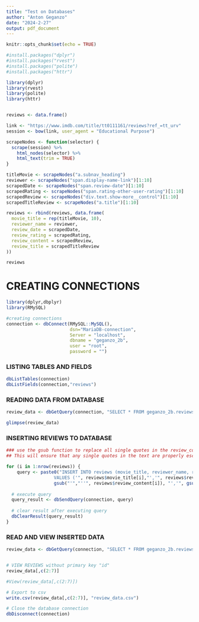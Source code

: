 ```yaml
---
title: "Test on Databases"
author: "Anton Geganzo"
date: "2024-2-27"
output: pdf_document
---
```


```r
knitr::opts_chunk$set(echo = TRUE)
```

```r
#install.packages("dplyr")
#install.packages("rvest")
#install.packages("polite")
#install.packages("httr")

library(dplyr)
library(rvest)
library(polite)
library(httr)


reviews <- data.frame()

link <- "https://www.imdb.com/title/tt0111161/reviews?ref_=tt_urv"
session <- bow(link, user_agent = "Educational Purpose")

scrapeNodes <- function(selector) {
  scrape(session) %>%
    html_nodes(selector) %>%
    html_text(trim = TRUE)
}

titleMovie <- scrapeNodes("a.subnav_heading")
reviewer <- scrapeNodes("span.display-name-link")[1:10]
scrapedDate <- scrapeNodes("span.review-date")[1:10]
scrapedRating <- scrapeNodes("span.rating-other-user-rating")[1:10]
scrapedReview <- scrapeNodes("div.text.show-more__control")[1:10]
scrapedTitleReview <- scrapeNodes("a.title")[1:10]

reviews <- rbind(reviews, data.frame(
  movie_title = rep(titleMovie, 10),
  reviewer_name = reviewer,
  review_date = scrapedDate,
  review_rating = scrapedRating,
  review_content = scrapedReview,
  review_title = scrapedTitleReview
))

reviews

```

# CREATING CONNECTIONS

```r

library(dplyr,dbplyr)
library(RMySQL)

#creating connections
connection <- dbConnect(RMySQL::MySQL(),
                        dsn="MariaDB-connection",
                        Server = "localhost",
                        dbname = "geganzo_2b",
                        user = "root",
                        password = "")

```

### LISTING TABLES AND FIELDS

```r
dbListTables(connection)
dbListFields(connection,"reviews")
```

### READING DATA FROM DATABASE

```r

review_data <- dbGetQuery(connection, "SELECT * FROM geganzo_2b.reviews")

glimpse(review_data)

```

### INSERTING REVIEWS TO DATABASE

```r

### use the gsub function to replace all single quotes in the review_content and review_title columns with two single quotes ('').
## This will ensure that any single quotes in the text are properly escaped in the SQL query.

for (i in 1:nrow(reviews)) {
    query <- paste0("INSERT INTO reviews (movie_title, reviewer_name, review_date, review_rating, review_content, review_title)
                  VALUES ('", reviews$movie_title[i],"','", reviews$reviewer_name[i], "','", reviews$review_date[i],"','", reviews$review_rating[i], "','",
                  gsub("'","''", reviews$review_content[i]), "','", gsub("'","''", reviews$review_title[i]), "')")
 
  # execute query
  query_result <- dbSendQuery(connection, query)
 
  # clear result after executing query
  dbClearResult(query_result)
}

```

### READ AND VIEW INSERTED DATA

```r

review_data <- dbGetQuery(connection, "SELECT * FROM geganzo_2b.reviews")


# VIEW REVIEWS without primary key "id"
review_data[,c(2:7)]

#View(review_data[,c(2:7)])

# Export to csv
write.csv(review_data[,c(2:7)], "review_data.csv")

```

```r
# Close the database connection
dbDisconnect(connection)

```